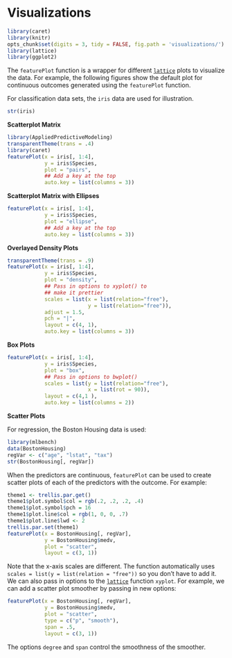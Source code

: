 # Visualizations

```r
library(caret)
library(knitr)
opts_chunk$set(digits = 3, tidy = FALSE, fig.path = 'visualizations/')
library(lattice)
library(ggplot2)
```


The `featurePlot` function is a wrapper for different [`lattice`](http://cran.r-project.org/web/packages/lattice/index.html) plots to visualize the data. For example, the following figures show the default plot for continuous outcomes generated using the `featurePlot` function.

For classification data sets, the `iris` data are used for illustration.

```r
str(iris)
``` 

**Scatterplot Matrix**


```r
library(AppliedPredictiveModeling)
transparentTheme(trans = .4)
library(caret)
featurePlot(x = iris[, 1:4], 
            y = iris$Species, 
            plot = "pairs",
            ## Add a key at the top
            auto.key = list(columns = 3))
``` 
    

**Scatterplot Matrix with Ellipses**


```r
featurePlot(x = iris[, 1:4], 
            y = iris$Species, 
            plot = "ellipse",
            ## Add a key at the top
            auto.key = list(columns = 3))
```

**Overlayed Density Plots**

```r
transparentTheme(trans = .9)
featurePlot(x = iris[, 1:4], 
            y = iris$Species,
            plot = "density", 
            ## Pass in options to xyplot() to 
            ## make it prettier
            scales = list(x = list(relation="free"), 
                          y = list(relation="free")), 
            adjust = 1.5, 
            pch = "|", 
            layout = c(4, 1), 
            auto.key = list(columns = 3))
```


**Box Plots**

```r
featurePlot(x = iris[, 1:4], 
            y = iris$Species, 
            plot = "box", 
            ## Pass in options to bwplot() 
            scales = list(y = list(relation="free"),
                          x = list(rot = 90)),  
            layout = c(4,1 ), 
            auto.key = list(columns = 2))
```
    
**Scatter Plots**

For regression, the Boston Housing data is used:

```r
library(mlbench)
data(BostonHousing)
regVar <- c("age", "lstat", "tax")
str(BostonHousing[, regVar])
``` 
    
When the predictors are continuous, `featurePlot` can be used to create scatter plots of each of the predictors with the outcome. For example:

```r
theme1 <- trellis.par.get()
theme1$plot.symbol$col = rgb(.2, .2, .2, .4)
theme1$plot.symbol$pch = 16
theme1$plot.line$col = rgb(1, 0, 0, .7)
theme1$plot.line$lwd <- 2
trellis.par.set(theme1)
featurePlot(x = BostonHousing[, regVar], 
            y = BostonHousing$medv, 
            plot = "scatter", 
            layout = c(3, 1))
```
    
Note that the x-axis scales are different. The function automatically uses `scales = list(y = list(relation = "free"))` so you don't have to add it. We can also pass in options to the [`lattice`](http://cran.r-project.org/web/packages/lattice/index.html) function `xyplot`. For example, we can add a scatter plot smoother by passing in new options:

```r
featurePlot(x = BostonHousing[, regVar], 
            y = BostonHousing$medv, 
            plot = "scatter",
            type = c("p", "smooth"),
            span = .5,
            layout = c(3, 1))
```
    
The options `degree` and `span` control the smoothness of the smoother.

